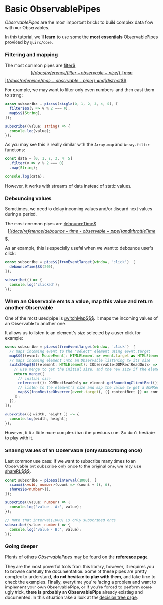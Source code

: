 # Basic ObservablePipes

*ObservablePipes* are the most important bricks to build complex data flow with our Observables.

In this tutorial, we'll **learn** to use some the **most essentials** ObservablePipes provided by `@lirx/core`.

### Filtering and mapping

The most common pipes are [filter$$$](/docs/reference/filter-observable-pipe/), [map$$$](/docs/reference/map-observable-pipe/),
and [distinct$$$](/docs/reference/distinct-observable-pipe/).

For example, we may want to filter only even numbers, and then cast them to string:

```ts
const subscribe = pipe$$(single(0, 1, 2, 3, 4, 5), [
  filter$$$(v => v % 2 === 0),
  map$$$(String),
]);

subscribe((value: string) => {
  console.log(value);
});
```

As you may see this is really similar with the `Array.map` and `Array.filter` functions:

```ts
const data = [0, 1, 2, 3, 4, 5]
  .filter(v => v % 2 === 0)
  .map(String);

console.log(data);
```



However, it works with streams of data instead of static values.


### Debouncing values

Sometimes, we need to delay incoming values and/or discard next values during a period.

The most common pipes are [debounceTime$$$](/docs/reference/debounce-time-observable-pipe/)
and [throttleTime$$$](/docs/reference/map-observable-pipe/).

As an example, this is especially useful when we want to debounce user's click:

```ts
const subscribe = pipe$$(fromEventTarget(window, 'click'), [
  debounceTime$$$(200),
]);

subscribe(() => {
  console.log('clicked');
});
```

### When an Observable emits a value, map this value and return another Observable

One of the most used pipe is [switchMap$$$](/docs/reference/merge-map-single-observable-pipe/).
It maps the incoming values of an Observable to another one.

It allows us to listen to an element's size selected by a user click for example:

```ts
const subscribe = pipe$$(fromEventTarget(window, 'click'), [
  // maps incoming event to the "select" element using event.target
  map$$$((event: MouseEvent): HTMLElement => event.target as HTMLElement),
  // maps incoming element into an Observable listening to its size
  switchMap$$$((element: HTMLElement): IObservable<DOMRectReadOnly> => {
    // use merge to get the initial size, and the new size if the element is resized
    return merge([
      // initial size
      reference((): DOMRectReadOnly => element.getBoundingClientRect()),
      // listen to the element's size and map the value to get a DOMRectReadOnly
      map$$(fromResizeObserver(event.target), ({ contentRect }) => contentRect),
    ]);
  }),
]);

subscribe(({ width, height }) => {
  console.log(width, height);
});
```

However, it it a little more complex than the previous one. So don't hesitate to play with it.

### Sharing values of an Observable (only subscribing once)

Last common use case: if we want to subscribe many times to an Observable but subscribe only once to the original one, we may use
[shareRL$$$](/docs/reference/share-observable-pipe-with-multicast-replay-last-source/).


```ts
const subscribe = pipe$$(interval(1000), [
  scan$$$<void, number>(count => (count + 1), 0),
  share$$$<number>(),
]);

subscribe((value: number) => {
  console.log('value - A:', value);
});

// note that interval(1000) is only subscribed once
subscribe((value: number) => {
  console.log('value - B:', value);
});
```


### Going deeper

Plenty of others *ObservablePipes* may be found on the **[reference page](/docs/tags/observable-pipe/)**.

They are the most powerful tools from this library, however, it requires you to browse carefully the documentation.
Some of these pipes are pretty complex to understand, **do not hesitate to play with them**, and take time to check the examples.
Finally, everytime you're facing a problem and want to implement your own ObservablePipe,
or if you're forced to perform some ugly trick, **there is probably an ObservablePipe** already existing and documented.
In this situation take a look at the [decision tree page](/docs/documentation/decision-tree/).

